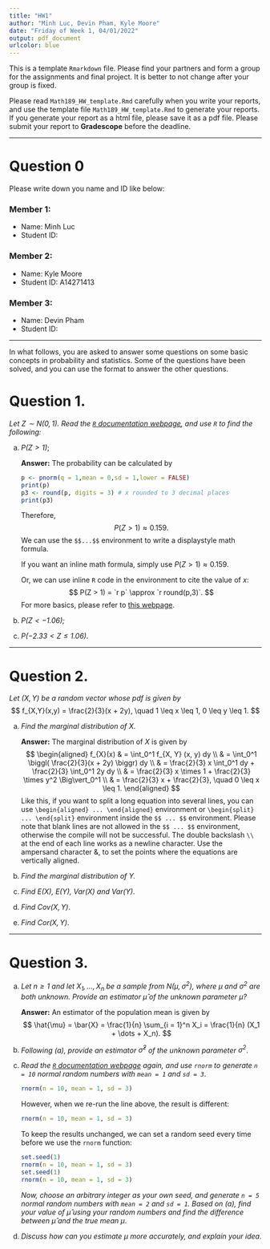 ```yaml
---
title: "HW1"
author: "Minh Luc, Devin Pham, Kyle Moore"
date: "Friday of Week 1, 04/01/2022"
output: pdf_document
urlcolor: blue
---
```


This is a template `Rmarkdown` file. Please find your partners and form a group for the assignments and final project. It is better to not change after your group is fixed. 


Please read `Math189_HW_template.Rmd` carefully when you write your reports, and use the template file `Math189_HW_template.Rmd` to generate your reports. If you generate your report as a html file, please save it as a pdf file. Please submit your report to **Gradescope** before the deadline. 

***

# Question 0 
Please write down you name and ID like below: 

### Member 1: 
* Name: Minh Luc
* Student ID: 

### Member 2: 

* Name: Kyle Moore
* Student ID: A14271413

### Member 3: 

* Name: Devin Pham
* Student ID: 

***

In what follows, you are asked to answer some questions on some basic concepts in probability and statistics. Some of the questions have been solved, and you can use the format to answer the other questions. 

# Question 1. 

*Let $Z \sim N(0,1)$.
Read the [`R` documentation webpage](https://www.rdocumentation.org/packages/stats/versions/3.6.2/topics/Normal), and use `R` to find the following:* 

(a) *$P(Z > 1)$*; 

	**Answer:**
	The probability can be calculated by 
	```r
	p <- pnorm(q = 1,mean = 0,sd = 1,lower = FALSE)
	print(p)
	p3 <- round(p, digits = 3) # x rounded to 3 decimal places    
	print(p3)
	```
	Therefore, 
	$$
		P(Z > 1) \approx 0.159. 
	$$ 
	We can use the `$$...$$` environment to write a displaystyle math formula. 

	If you want an inline math formula, simply use $P(Z > 1) \approx 0.159$. 

	Or, we can use inline `R` code in the \LaTeX{} environment to cite the value of $x$: 
	$$
		P(Z > 1) = `r p` \approx `r round(p,3)`.
	$$
	For more \LaTeX{} basics, please refer to [this webpage](https://www.statpower.net/Content/310/R%20Stuff/SampleMarkdown.html).
	 



(b) *$P(Z < -1.06)$;* 
(c) *$P(-2.33 < Z \leq 1.06)$.*


*** 


# Question 2. 

*Let $(X,Y)$ be a random vector whose pdf is given by* 
$$
	f_{X,Y}(x,y) = \frac{2}{3}(x  + 2y), \quad 1 \leq x \leq 1,  0 \leq y \leq 1. 
$$

(a) *Find the marginal distribution of $X$.* 

	**Answer:**
	The marginal distribution of $X$ is given by 
	$$
	\begin{aligned}
		f_{X}(x) & =  \int_0^1 f_{X, Y} (x, y) dy \\
				 & = \int_0^1 \biggl( \frac{2}{3}(x + 2y) \biggr) dy \\
				 & = \frac{2}{3} x \int_0^1 dy + \frac{2}{3} \int_0^1 2y dy \\
				 & = \frac{2}{3} x \times 1 + \frac{2}{3} \times y^2 \Big\vert_0^1 \\
				 & = \frac{2}{3} x + \frac{2}{3}, \quad 0 \leq x \leq 1. 
	\end{aligned}
	$$
	Like this, if you want to split a long equation into several lines, you can use `\begin{aligned} ... \end{aligned}` environment or `\begin{split} ... \end{split}` environment inside the `$$ ... $$` environment. Please note that blank lines are not allowed in the `$$ ... $$` environment, otherwise the compile will not be successful. The double backslash `\\` at the end of each line works as a newline character. Use the ampersand character &, to set the points where the equations are vertically aligned. 
	 
(b) *Find the marginal distribution of $Y$.* 

(c) *Find $E(X)$, $E(Y)$, $\mathrm{Var}(X)$ and $\mathrm{Var}(Y)$*. 
(d) *Find $\mathrm{Cov}(X, Y)$*. 
(e) *Find $\mathrm{Cor}(X, Y)$*. 
 

***

# Question 3. 

(a) *Let $n \geq 1$ and let $X_1, \dots, X_n$ be a sample from $N(\mu, \sigma^2)$, where $\mu$ and $\sigma^2$ are both unknown.  Provide an estimator $\hat{\mu}$ of the unknown parameter $\mu$?*

	
	**Answer:**
	An estimator of the population mean is given by 
$$
	\hat{\mu} = \bar{X} = \frac{1}{n} \sum_{i = 1}^n X_i = \frac{1}{n} (X_1 + \dots + X_n).
$$
	 

(b) *Following (a), provide an estimator $\hat{\sigma}^2$ of the unknown parameter $\sigma^2$*.

(c) *Read the 
[`R` documentation webpage](https://www.rdocumentation.org/packages/stats/versions/3.6.2/topics/Normal) again, and use `rnorm` to generate `n = 10` normal random numbers with `mean = 1` and `sd = 3`*. 

	```r
	rnorm(n = 10, mean = 1, sd = 3)
	```
	
	However, when we re-run the line above, the result is different: 

	```r
	rnorm(n = 10, mean = 1, sd = 3)
	```
	
	To keep the results unchanged, we can set a random seed every time before we use the `rnorm` function: 
	```r
	set.seed(1)
	rnorm(n = 10, mean = 1, sd = 3)
	set.seed(1)
	rnorm(n = 10, mean = 1, sd = 3)
	```

	*Now, choose an arbitrary integer as your own seed, and generate `n = 5` normal random numbers with `mean = 2` and `sd = 1`.
	Based on (a), find your value of $\hat{\mu}$ using your random numbers and find the difference between $\hat{\mu}$ and the true mean $\mu$*. 

(d) *Discuss how can you estimate $\mu$ more accurately, and explain your idea*. 
